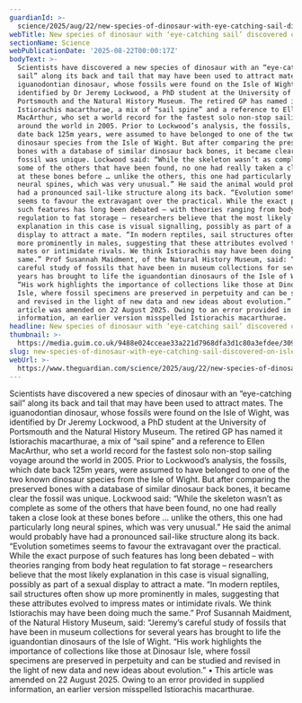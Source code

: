 ```yaml
---
guardianId: >-
  science/2025/aug/22/new-species-of-dinosaur-with-eye-catching-sail-discovered-on-isle-of-wight
webTitle: New species of dinosaur with ‘eye-catching sail’ discovered on Isle of Wight
sectionName: Science
webPublicationDate: '2025-08-22T00:00:17Z'
bodyText: >-
  Scientists have discovered a new species of dinosaur with an “eye-catching
  sail” along its back and tail that may have been used to attract mates. The
  iguanodontian dinosaur, whose fossils were found on the Isle of Wight, was
  identified by Dr Jeremy Lockwood, a PhD student at the University of
  Portsmouth and the Natural History Museum. The retired GP has named it
  Istiorachis macarthurae, a mix of “sail spine” and a reference to Ellen
  MacArthur, who set a world record for the fastest solo non-stop sailing voyage
  around the world in 2005. Prior to Lockwood’s analysis, the fossils, which
  date back 125m years, were assumed to have belonged to one of the two known
  dinosaur species from the Isle of Wight. But after comparing the preserved
  bones with a database of similar dinosaur back bones, it became clear the
  fossil was unique. Lockwood said: “While the skeleton wasn’t as complete as
  some of the others that have been found, no one had really taken a close look
  at these bones before … unlike the others, this one had particularly long
  neural spines, which was very unusual.” He said the animal would probably have
  had a pronounced sail-like structure along its back. “Evolution sometimes
  seems to favour the extravagant over the practical. While the exact purpose of
  such features has long been debated – with theories ranging from body heat
  regulation to fat storage – researchers believe that the most likely
  explanation in this case is visual signalling, possibly as part of a sexual
  display to attract a mate. “In modern reptiles, sail structures often show up
  more prominently in males, suggesting that these attributes evolved to impress
  mates or intimidate rivals. We think Istiorachis may have been doing much the
  same.” Prof Susannah Maidment, of the Natural History Museum, said: “Jeremy’s
  careful study of fossils that have been in museum collections for several
  years has brought to life the iguandontian dinosaurs of the Isle of Wight.
  “His work highlights the importance of collections like those at Dinosaur
  Isle, where fossil specimens are preserved in perpetuity and can be studied
  and revised in the light of new data and new ideas about evolution.” • This
  article was amended on 22 August 2025. Owing to an error provided in supplied
  information, an earlier version misspelled Istiorachis macarthurae.
headline: New species of dinosaur with ‘eye-catching sail’ discovered on Isle of Wight
thumbnail: >-
  https://media.guim.co.uk/9488e024cceae33a221d7968dfa3d1c80a3efdee/309_0_2550_2040/500.jpg
slug: new-species-of-dinosaur-with-eye-catching-sail-discovered-on-isle-of-wight
webUrl: >-
  https://www.theguardian.com/science/2025/aug/22/new-species-of-dinosaur-with-eye-catching-sail-discovered-on-isle-of-wight
---
```

Scientists have discovered a new species of dinosaur with an “eye-catching sail” along its back and tail that may have been used to attract mates. The iguanodontian dinosaur, whose fossils were found on the Isle of Wight, was identified by Dr Jeremy Lockwood, a PhD student at the University of Portsmouth and the Natural History Museum. The retired GP has named it Istiorachis macarthurae, a mix of “sail spine” and a reference to Ellen MacArthur, who set a world record for the fastest solo non-stop sailing voyage around the world in 2005. Prior to Lockwood’s analysis, the fossils, which date back 125m years, were assumed to have belonged to one of the two known dinosaur species from the Isle of Wight. But after comparing the preserved bones with a database of similar dinosaur back bones, it became clear the fossil was unique. Lockwood said: “While the skeleton wasn’t as complete as some of the others that have been found, no one had really taken a close look at these bones before … unlike the others, this one had particularly long neural spines, which was very unusual.” He said the animal would probably have had a pronounced sail-like structure along its back. “Evolution sometimes seems to favour the extravagant over the practical. While the exact purpose of such features has long been debated – with theories ranging from body heat regulation to fat storage – researchers believe that the most likely explanation in this case is visual signalling, possibly as part of a sexual display to attract a mate. “In modern reptiles, sail structures often show up more prominently in males, suggesting that these attributes evolved to impress mates or intimidate rivals. We think Istiorachis may have been doing much the same.” Prof Susannah Maidment, of the Natural History Museum, said: “Jeremy’s careful study of fossils that have been in museum collections for several years has brought to life the iguandontian dinosaurs of the Isle of Wight. “His work highlights the importance of collections like those at Dinosaur Isle, where fossil specimens are preserved in perpetuity and can be studied and revised in the light of new data and new ideas about evolution.” • This article was amended on 22 August 2025. Owing to an error provided in supplied information, an earlier version misspelled Istiorachis macarthurae.

